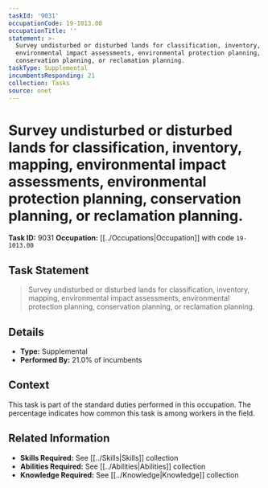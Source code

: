 ```yaml
---
taskId: '9031'
occupationCode: 19-1013.00
occupationTitle: ''
statement: >-
  Survey undisturbed or disturbed lands for classification, inventory, mapping,
  environmental impact assessments, environmental protection planning,
  conservation planning, or reclamation planning.
taskType: Supplemental
incumbentsResponding: 21
collection: Tasks
source: onet
---
```

# Survey undisturbed or disturbed lands for classification, inventory, mapping, environmental impact assessments, environmental protection planning, conservation planning, or reclamation planning.

**Task ID:** 9031
**Occupation:** [[../Occupations|Occupation]] with code `19-1013.00`

## Task Statement

> Survey undisturbed or disturbed lands for classification, inventory, mapping, environmental impact assessments, environmental protection planning, conservation planning, or reclamation planning.

## Details

- **Type:** Supplemental
- **Performed By:** 21.0% of incumbents

## Context

This task is part of the standard duties performed in this occupation. The percentage indicates how common this task is among workers in the field.

## Related Information

- **Skills Required:** See [[../Skills|Skills]] collection
- **Abilities Required:** See [[../Abilities|Abilities]] collection
- **Knowledge Required:** See [[../Knowledge|Knowledge]] collection
